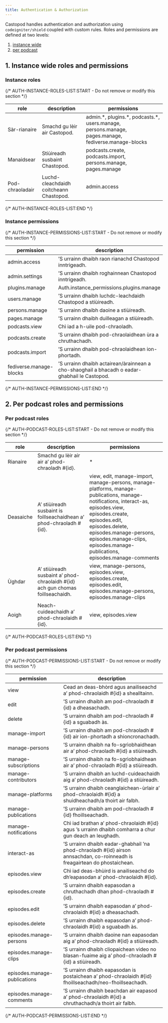 ```yaml
---
title: Authentication & Authorization
---
```


Castopod handles authentication and authorization using `codeigniter/shield`
coupled with custom rules. Roles and permissions are defined at two levels:

1. [instance wide](#1-instance-wide-roles-and-permissions)
2. [per podcast](#2-per-podcast-roles-and-permissions)

## 1. Instance wide roles and permissions

### Instance roles

{/* AUTH-INSTANCE-ROLES-LIST:START - Do not remove or modify this section */}

| role            | description                             | permissions                                                                                            |
| --------------- | --------------------------------------- | ------------------------------------------------------------------------------------------------------ |
| Sàr-rianaire    | Smachd gu lèir air Castopod.            | admin.\*, plugins.\*, podcasts.\*, users.manage, persons.manage, pages.manage, fediverse.manage-blocks |
| Manaidsear      | Stiùireadh susbaint Chastopod.          | podcasts.create, podcasts.import, persons.manage, pages.manage                                         |
| Pod-chraoladair | Luchd-cleachdaidh coitcheann Chastopod. | admin.access                                                                                           |

{/* AUTH-INSTANCE-ROLES-LIST:END */}

### Instance permissions

{/* AUTH-INSTANCE-PERMISSIONS-LIST:START - Do not remove or modify this section */}

| permission              | description                                                                                   |
| ----------------------- | --------------------------------------------------------------------------------------------- |
| admin.access            | ’S urrainn dhaibh raon rianachd Chastopod inntrigeadh.                                        |
| admin.settings          | ’S urrainn dhaibh roghainnean Chastopod inntrigeadh.                                          |
| plugins.manage          | Auth.instance_permissions.plugins.manage                                                      |
| users.manage            | ’S urrainn dhaibh luchdc-leachdaidh Chastopod a stiùireadh.                                   |
| persons.manage          | ’S urrainn dhaibh daoine a stiùireadh.                                                        |
| pages.manage            | ’S urrainn dhaibh duilleagan a stiùireadh.                                                    |
| podcasts.view           | Chì iad a h-uile pod-chraoladh.                                                               |
| podcasts.create         | ’S urrainn dhaibh pod-chraolaidhean ùra a chruthachadh.                                       |
| podcasts.import         | ’S urrainn dhaibh pod-chraolaidhean ion-phortadh.                                             |
| fediverse.manage-blocks | ’S urrainn dhaibh actairean/àrainnean a cho-shaoghail a bhacadh o eadar-ghabhail le Castopod. |

{/* AUTH-INSTANCE-PERMISSIONS-LIST:END */}

## 2. Per podcast roles and permissions

### Per podcast roles

{/* AUTH-PODCAST-ROLES-LIST:START - Do not remove or modify this section */}

| role      | description                                                                      | permissions                                                                                                                                                                                                                                                                                 |
| --------- | -------------------------------------------------------------------------------- | ------------------------------------------------------------------------------------------------------------------------------------------------------------------------------------------------------------------------------------------------------------------------------------------- |
| Rianaire  | Smachd gu lèir air air a’ phod-chraoladh #\{id\}.                                | \*                                                                                                                                                                                                                                                                                          |
| Deasaiche | A’ stiùireadh susbaint is foillseachaidhean a’ phod-chraoladh #\{id\}.           | view, edit, manage-import, manage-persons, manage-platforms, manage-publications, manage-notifications, interact-as, episodes.view, episodes.create, episodes.edit, episodes.delete, episodes.manage-persons, episodes.manage-clips, episodes.manage-publications, episodes.manage-comments |
| Ùghdar    | A’ stiùireadh susbaint a’ phod-chraolaidh #\{id\} ach gun chomas foillseachaidh. | view, manage-persons, episodes.view, episodes.create, episodes.edit, episodes.manage-persons, episodes.manage-clips                                                                                                                                                                         |
| Aoigh     | Neach-cuideachaidh a’ phod-chraolaidh #\{id\}.                                   | view, episodes.view                                                                                                                                                                                                                                                                         |

{/* AUTH-PODCAST-ROLES-LIST:END */}

### Per podcast permissions

{/* AUTH-PODCAST-PERMISSIONS-LIST:START - Do not remove or modify this section */}

| permission                   | description                                                                                                                  |
| ---------------------------- | ---------------------------------------------------------------------------------------------------------------------------- |
| view                         | Cead an deas-bhòrd agus anailiseachd a’ phod-chraolaidh #\{id\} a shealltainn.                                               |
| edit                         | ’S urrainn dhaibh am pod-chraoladh #\{id\} a dheasachadh.                                                                    |
| delete                       | ’S urrainn dhaibh am pod-chraoladh #\{id\} a sguabadh às.                                                                    |
| manage-import                | ’S urrainn dhaibh am pod-chraoladh #\{id\} air ion-phortadh a shioncronachadh.                                               |
| manage-persons               | ’S urrainn dhaibh na fo-sgrìobhaidhean air a’ phod-chraoladh #\{id\} a stiùireadh.                                           |
| manage-subscriptions         | ’S urrainn dhaibh na fo-sgrìobhaidhean air a’ phod-chraoladh #\{id\} a stiùireadh.                                           |
| manage-contributors          | ’S urrainn dhaibh an luchd-cuideachaidh aig a’ phod-chraoladh #\{id\} a stiùireadh.                                          |
| manage-platforms             | ’S urrainn dhaibh ceanglaichean-ùrlair a’ phod-chraolaidh #\{id\} a shuidheachadh/a thoirt air falbh.                        |
| manage-publications          | ’S urrainn dhaibh am pod-chraoladh #\{id\} fhoillseachadh.                                                                   |
| manage-notifications         | Chì iad brathan a’ phod-chraolaidh #\{id\} agus ’s urrainn dhaibh comharra a chur gun deach an leughadh.                     |
| interact-as                  | ’S urrainn dhaibh eadar-ghabhail ’na phod-chraoladh #\{id\} airson annsachdan, co-roinneadh is freagairtean do phostaichean. |
| episodes.view                | Chì iad deas-bhùird is anailiseachd do dh’eapasodan a’ phod-chraolaidh #\{id\}.                                              |
| episodes.create              | ’S urrainn dhaibh eapasodan a chruthachadh dhan phod-chraoladh #\{id\}.                                                      |
| episodes.edit                | ’S urrainn dhaibh eapasodan a’ phod-chraolaidh #\{id\} a dheasachadh.                                                        |
| episodes.delete              | ’S urrainn dhaibh eapasodan a’ phod-chraolaidh #\{id\} a sguabadh às.                                                        |
| episodes.manage-persons      | ’S urrainn dhaibh daoine nan eapasodan aig a’ phod-chraoladh #\{id\} a stiùireadh.                                           |
| episodes.manage-clips        | ’S urrainn dhaibh cliopaichean video no blasan-fuaime aig a’ phod-chraoladh #\{id\} a stiùireadh.                            |
| episodes.manage-publications | ’S urrainn dhaibh eapasodan is postaichean a’ phod-chraolaidh #\{id\} fhoillseachadh/neo-fhoillseachadh.                     |
| episodes.manage-comments     | ’S urrainn dhaibh beachdan air eapasod a’ phod-chraolaidh #\{id\} a chruthachadh/a thoirt air falbh.                         |

{/* AUTH-PODCAST-PERMISSIONS-LIST:END */}
